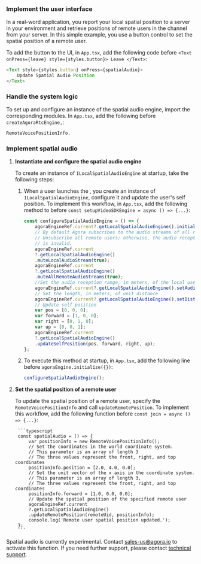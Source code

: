 <PlatformWrapper platform="react-native">


### Implement the user interface

In a real-word application, you report your local spatial position to a server in your environment and retrieve positions of remote users in the channel from your server. In this simple example, you use a button control to set the spatial position of a remote user. 

To add the button to the UI, in `App.tsx`, add the following code before `<Text onPress={leave} style={styles.button}> Leave </Text>`:

```typescript
<Text style={styles.button} onPress={spatialAudio}>
    Update Spatial Audio Position
</Text>
```

### Handle the system logic

To set up and configure an instance of the spatial audio engine, import the corresponding <Vg k="COMPANY" /> modules. In `App.tsx`, add the following before `createAgoraRtcEngine,`:

```typescript
RemoteVoicePositionInfo,
```

### Implement spatial audio

1. **Instantiate and configure the spatial audio engine**

    To create an instance of `ILocalSpatialAudioEngine` at startup, take the following steps:

    1. When a user launches the <Vpl k="CLIENT" />, you create an instance of `ILocalSpatialAudioEngine`, configure it and update the user's self position. To implement this workflow, in `App.tsx`, add the following method to before `const setupVideoSDKEngine = async () => {...}`:

        ```typescript
        const configureSpatialAudioEngine = () => {
            agoraEngineRef.current?.getLocalSpatialAudioEngine().initialize();
            // By default Agora subscribes to the audio streams of all remote users.
            // Unsubscribe all remote users; otherwise, the audio reception range you set
            // is invalid.
            agoraEngineRef.current
            ?.getLocalSpatialAudioEngine()
            .muteLocalAudioStream(true);
            agoraEngineRef.current
            ?.getLocalSpatialAudioEngine()
            .muteAllRemoteAudioStreams(true);
            //Set the audio reception range, in meters, of the local user
            agoraEngineRef.current?.getLocalSpatialAudioEngine().setAudioRecvRange(50);
            // Set the length, in meters, of unit distance
            agoraEngineRef.current?.getLocalSpatialAudioEngine().setDistanceUnit(1);
            // Update self position
            var pos = [0, 0, 0];
            var forward = [1, 0, 0];
            var right = [0, 1, 0];
            var up = [0, 0, 1];
            agoraEngineRef.current
            ?.getLocalSpatialAudioEngine()
            .updateSelfPosition(pos, forward, right, up);
        };
        ```

    1. To execute this method at startup, in `App.tsx`, add the following line before `agoraEngine.initialize({})`:

        ```javascript
        configureSpatialAudioEngine();
        ```

1. **Set the spatial position of a remote user**

    To update the spatial position of a remote user, specify the `RemoteVoicePositionInfo` and call `updateRemotePosition`. To implement this workflow, add the following
    function before `const join = async () => {...}`:

        ```typescript
        const spatialAudio = () => {
            var positionInfo = new RemoteVoicePositionInfo();
            // Set the coordinates in the world coordinate system.
            // This parameter is an array of length 3
            // The three values represent the front, right, and top coordinates
            positionInfo.position = [2.0, 4.0, 0.0];
            // Set the unit vector of the x axis in the coordinate system.
            // This parameter is an array of length 3,
            // The three values represent the front, right, and top coordinates
            positionInfo.forward = [1.0, 0.0, 0.0];
            // Update the spatial position of the specified remote user
            agoraEngineRef.current
            ?.getLocalSpatialAudioEngine()
            .updateRemotePosition(remoteUid, positionInfo);
            console.log('Remote user spatial position updated.');
        };
        ```

Spatial audio is currently experimental. Contact sales-us@agora.io to activate this function. If you need further support, please contact [<Vg k="COMPANY" /> technical support](mailto:support@agora.io).

</PlatformWrapper>

